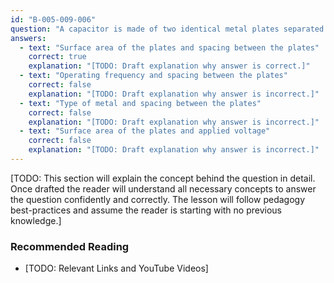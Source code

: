 ```yaml
---
id: "B-005-009-006"
question: "A capacitor is made of two identical metal plates separated by air. What parameters determine its capacitance?"
answers:
  - text: "Surface area of the plates and spacing between the plates"
    correct: true
    explanation: "[TODO: Draft explanation why answer is correct.]"
  - text: "Operating frequency and spacing between the plates"
    correct: false
    explanation: "[TODO: Draft explanation why answer is incorrect.]"
  - text: "Type of metal and spacing between the plates"
    correct: false
    explanation: "[TODO: Draft explanation why answer is incorrect.]"
  - text: "Surface area of the plates and applied voltage"
    correct: false
    explanation: "[TODO: Draft explanation why answer is incorrect.]"
---
```


[TODO: This section will explain the concept behind the question in detail. Once drafted the reader will understand all necessary concepts to answer the question confidently and correctly. The lesson will follow pedagogy best-practices and assume the reader is starting with no previous knowledge.]

### Recommended Reading

- [TODO: Relevant Links and YouTube Videos]
